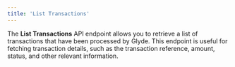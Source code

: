 ```yaml
---
title: 'List Transactions'
---
```


The **List Transactions** API endpoint allows you to retrieve a list of transactions that have been processed by Glyde. This endpoint is useful for fetching transaction details, such as the transaction reference, amount, status, and other relevant information.